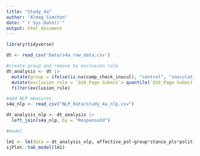 ---
title: "Study_4a"
author: "Almog Simchon"
date: "`r Sys.Date()`"
output: html_document
---

```{r , message=FALSE, warning==FALSE}
library(tidyverse)

dt <- read_csv('Data/s4a_raw_data.csv')

#create group and remove by exclusion rule
dt_analysis <- dt |> 
  mutate(group = ifelse(is.na(comp_check_inocul), "control", "inoculation")) |> 
  mutate(exclusion_rule = `Q16_Page Submit`> quantile(`Q16_Page Submit`, 0.3)*0.5) |> 
  filter(exclusion_rule)

#add NLP measures
s4a_nlp <- read_csv("NLP_data/study_4a_nlp.csv")

dt_analysis_nlp <- dt_analysis |> 
  left_join(s4a_nlp, by = "ResponseId")

#model

lm1 <- lm(data = dt_analysis_nlp, affective_pol~group*stance_pls*politic)
sjPlot::tab_model(lm1)

```

